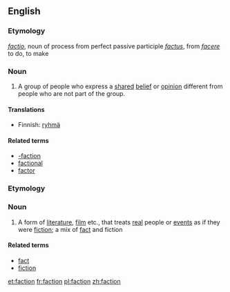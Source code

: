 ==English==
===Etymology===
{{L.}} ''[[factio]]'', noun of process from perfect passive participle ''[[factus]]'', from ''[[facere]]'' to do, to make

===Noun===
{{wikipedia}}
{{en-noun-reg}}

# A group of people who express a [[shared]] [[belief]] or [[opinion]] different from people who are not part of the group.

====Translations====
*Finnish: [[ryhmä]]

====Related terms====
*[[-faction]]
*[[factional]]
*[[factor]]

===Etymology===
{{blend|fact|fiction}}

===Noun===
{{en-noun-reg}}

# A form of [[literature]], [[film]] etc., that treats [[real]] people or [[event]]s as if they were [[fiction]]; a mix of [[fact]] and fiction

====Related terms====
*[[fact]]
*[[fiction]]

[[et:faction]]
[[fr:faction]]
[[pl:faction]]
[[zh:faction]]